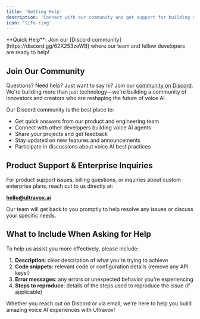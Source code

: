 ```yaml
---
title: 'Getting Help'
description: 'Connect with our community and get support for building voice AI agents'
icon: 'life-ring'
---
```

<Info>
**Quick Help**: Join our [Discord community](https://discord.gg/62X253zeWB) where our team and fellow developers are ready to help!
</Info>

## Join Our Community

Questions? Need help? Just want to say hi? Join our [community on Discord](https://discord.gg/62X253zeWB). We're building more than just technology—we're building a community of innovators and creators who are reshaping the future of voice AI.

Our Discord community is the best place to:
- Get quick answers from our product and engineering team
- Connect with other developers building voice AI agents
- Share your projects and get feedback
- Stay updated on new features and announcements
- Participate in discussions about voice AI best practices

## Product Support & Enterprise Inquiries

For product support issues, billing questions, or inquiries about custom enterprise plans, reach out to us directly at:

**hello@ultravox.ai**

Our team will get back to you promptly to help resolve any issues or discuss your specific needs.

## What to Include When Asking for Help

To help us assist you more effectively, please include:

1. **Description**: clear description of what you're trying to achieve
1. **Code snippets**: relevant code or configuration details (remove any API keys!)
1. **Error messages**: any errors or unexpected behavior you're experiencing
1. **Steps to reproduce**: details of the steps used to reproduce the issue (if applicable)

Whether you reach out on Discord or via email, we're here to help you build amazing voice AI experiences with Ultravox!
